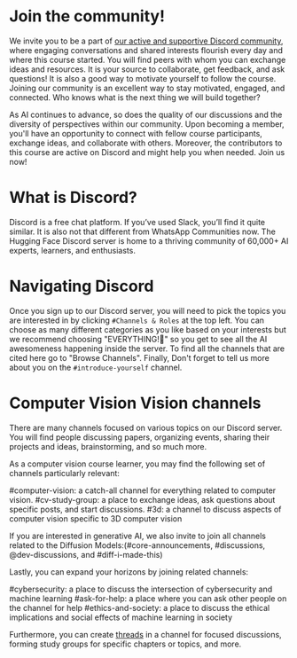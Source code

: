 # Join the community!

We invite you to be a part of [our active and supportive Discord community](http://hf.co/join/discord), where engaging conversations and shared interests flourish every day and where this course started. You will find peers with whom you can exchange ideas and resources. It is your source to collaborate, get feedback, and ask questions! 
It is also a good way to motivate yourself to follow the course. Joining our community is an excellent way to stay motivated, engaged, and connected.  Who knows what is the next thing we will build together? 

As AI continues to advance, so does the quality of our discussions and the diversity of perspectives within our community. Upon becoming a member, you'll have an opportunity to connect with fellow course participants, exchange ideas, and collaborate with others. Moreover, the  contributors to this course are active on Discord and might help you when needed. Join us now!


# What is Discord?

Discord is a free chat platform. If you’ve used Slack, you’ll find it quite similar.  It is also not that different from WhatsApp Communities now. The Hugging Face Discord server is home to a thriving community of 60,000+ AI experts, learners, and enthusiasts.

# Navigating Discord
Once you sign up to our Discord server, you will need to pick the topics you are interested in by clicking `#Channels & Roles` at the top left. You can choose as many different categories as you like based on your interests but we recommend choosing "EVERYTHING!🚀" so you get to see all the AI awesomeness happening inside the server. To find all the channels that are cited here go to "Browse Channels". Finally, Don't forget to tell us more about you on the `#introduce-yourself` channel.

# Computer Vision Vision channels
There are many channels focused on various topics on our Discord server. You will find people discussing papers, organizing events, sharing their projects and ideas, brainstorming, and so much more.

As a computer vision course learner, you may find the following set of channels particularly relevant:

#computer-vision: a catch-all channel for everything related to computer vision.
#cv-study-group: a place to exchange ideas, ask questions about specific posts, and start discussions.
#3d: a channel to discuss aspects of computer vision specific to 3D computer vision

If you are interested in generative AI, we also invite to join all channels related to the Diffusion Models:(#core-announcements, #discussions, @dev-discussions, and #diff-i-made-this)

Lastly, you can expand your horizons by joining related channels: 

#cybersecurity: a place to discuss the intersection of cybersecurity and machine learning
#ask-for-help: a place where you can ask other people on the channel for help
#ethics-and-society: a place to discuss the ethical implications and social effects of machine learning in society 

Furthermore, you can create [threads](https://support.discord.com/hc/en-us/articles/4403205878423-Threads-FAQ#h_01FDGC4JW2D665Y230KPKWQZPN) in a channel for focused discussions, forming study groups for specific chapters or topics, and more.

